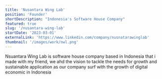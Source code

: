 ```yaml
---
title: 'Nusantara Wing Lab'
position: 'Founder'
shortDescription: "Indonesia's Software House Company"
featured: true
slug: '/nusantara-wing-lab'
startDate: '2023-03-01'
externalLink: 'https://www.linkedin.com/company/nusnatarawinglab'
thumbnail: '/images/work/nwl.png'
---
```


Nsuantara Wing Lab is software house company based in Indonesia that i made with my friend, we ahd the vision to tackle the needs for growth and sustainable
application as our company surf with the growth of digital economic in Indonesia
